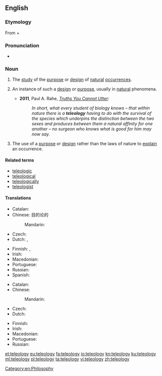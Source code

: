 ==English==
{{wikipedia}}

===Etymology===
From {{etyl|grc|en}} {{m|grc|τέλος||purpose}} + {{m|grc|λόγος||word, speech, discourse}}

===Pronunciation===
* {{a|UK}} {{IPA|/ˈtɛl.iˌɒl.ə.dʒi/|lang=en}}

===Noun===
{{en-noun|teleologies}}

# {{label|en|philosophy}} The [[study]] of the [[purpose]] or [[design]] of [[natural]] [[occurrence]]s.
# {{label|en|by extension}} An instance of such a [[design]] or [[purpose]], usually in [[natural]] phenomena.
#* '''2011''', Paul A. Rahe, ''[http://ricochet.com/main-feed/Truths-You-Cannot-Utter Truths You Cannot Utter]'':
#*: '' In short, what every student of biology knows – that within nature there is a '''teleology''' having to do with the survival of the species which underpins the distinction between the two sexes and produces between them a natural affinity for one another – no surgeon who knows what is good for him may now say.''
# The use of a [[purpose]] or [[design]] rather than the laws of nature to [[explain]] an occurrence.

====Related terms====
* [[teleologic]]
* [[teleological]]
* [[teleologically]]
* [[teleologist]]

====Translations====
{{trans-top|study of the purpose of occurrences}}
* Catalan: {{t|ca|teleologia|f}}
* Chinese: 目的论的
*: Mandarin: {{t-needed|cmn}}
* Czech: {{t|cs|teleologie|f}}
* Dutch: {{t+|nl|teleologie|f}}, {{t|nl|doelmatigheidsleer|f}}
{{trans-mid}}
* Finnish: {{t|fi|teleologia}}, {{t|fi|tarkoitusoppi}}
* Irish: {{t|ga|teileolaíocht|f}}
* Macedonian: {{t|mk|телеологија|f|tr=teleológija}}
* Portuguese: {{t+|pt|teleologia|f}}
* Russian: {{t-needed|ru}}
* Spanish: {{t+|es|teleología|m}}
{{trans-bottom}}

{{trans-top|use of purpose to explain occurrence}}
* Catalan: {{t-needed|ca}}
* Chinese:
*: Mandarin: {{t-needed|cmn}}
* Czech: {{t|cs|teleologie|f}}
* Dutch: {{t+|nl|teleologie|f}}
{{trans-mid}}
* Finnish: {{t|fi|[[teleologinen]] [[selitys]]}}
* Irish: {{t-needed|ga}}
* Macedonian: {{t-needed|mk}}
* Portuguese: {{t+|pt|teleologia|f}}
* Russian: {{t-needed|ru}}
{{trans-bottom}}

[[Category:en:Philosophy]]

[[et:teleology]]
[[eu:teleology]]
[[fa:teleology]]
[[io:teleology]]
[[kn:teleology]]
[[ku:teleology]]
[[ml:teleology]]
[[pl:teleology]]
[[ta:teleology]]
[[vi:teleology]]
[[zh:teleology]]